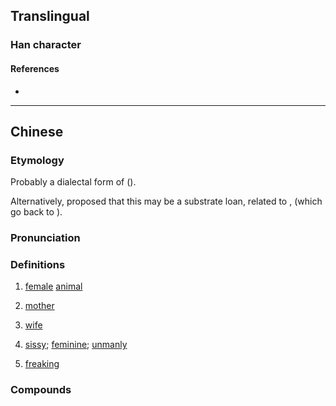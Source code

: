 {{character info/new}}
==Translingual==

===Han character===
{{Han char|rn=5|rad=乙|as=07|sn=8|four=47715|canj=PDWYI|ids=⿺也母}}

====References====
* {{Han ref|kx=0084.201|hdz=42382.040|uh=4E78|ud=20088}}

----

==Chinese==
{{zh-forms}}

===Etymology===
Probably a dialectal form of {{och-l|女|id=1|woman; female}} ({{zh-ref|Schuessler, 2007}}).

Alternatively, {{zh-ref|Li (1990)}} proposed that this may be a {{bor|zh|tai|-}} substrate loan, related to {{cog|za|nax||younger maternal uncle or aunt}}, {{cog|th|น้า}} (which go back to {{cog|tai-pro|*naːᶜ||mother's younger sibling}}).

===Pronunciation===
{{zh-pron
|m=nǎ
|c=naa2
|c-t=na2
|mn-t=na2
|cat=c:n,c:a,c:infix
}}

===Definitions===
{{zh-hanzi}}

# {{lb|zh|Cantonese}} [[female]] [[animal]]
#: {{zh-x|豬乸|sow|C}}
#: {{zh-x|呢{nei1} 隻 係 公 定係 乸 嚟 㗎？|Is this male or '''female'''?|C}}
# {{lb|zh|Cantonese|often|derogatory}} [[mother]]
# {{lb|zh|Cantonese|often|derogatory}} [[wife]] {{zh-mw|c:隻}}
# {{lb|zh|Cantonese}} [[sissy]]; [[feminine]]; [[unmanly]]
#: {{zh-x|乸型|sissy|C}}
# {{lb|zh|Cantonese|vulgar}} [[freaking]]
#: {{zh-x|黐 乸 線|'''freaking''' crazy|C}}

===Compounds===
{{zh-der|豬乸|雞乸|馬乸|狗乸|貓乸|鴨乸|乸型|婆乸|蜞乸|仔乸|蝨乸|蛤乸|後底乸|老虎乸|有爺生，冇乸教|外母乸|老婆乸|乸聲乸氣|鈕乸|契乸}}